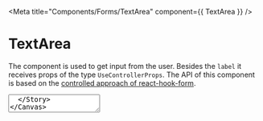 
<Meta
  title="Components/Forms/TextArea"
  component={{ TextArea }} />

# TextArea
The component is used to get input from the user. Besides the `label` it receives props of the type `UseControllerProps`. The API of this component is based on the [controlled approach of react-hook-form](https://react-hook-form.com/api/usecontroller).

<Canvas withSource='open'>
  <Story name='Regular'>
    <TextArea
      label="Message"
      name="message"
      control={getSampleController()}
      rules={{ required: "Your message is missing" }}
      style={{width: 'calc(100% - 30px)'}}
    />
  </Story>
</Canvas>

<ArgsTable of={TextArea} />